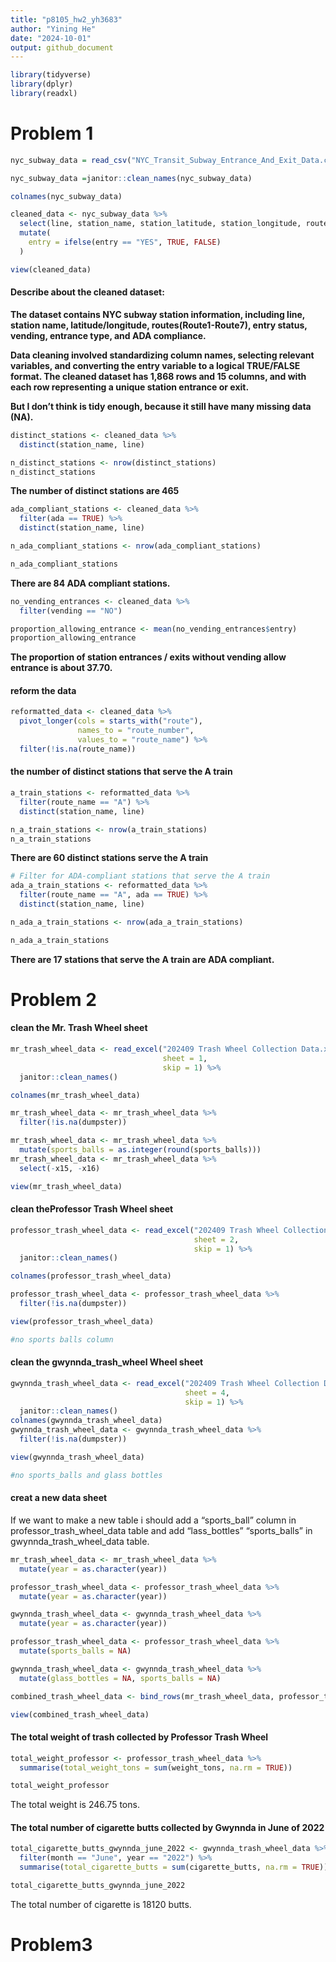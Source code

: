 ```yaml
---
title: "p8105_hw2_yh3683"
author: "Yining He"
date: "2024-10-01"
output: github_document
---
```


```r
library(tidyverse)
library(dplyr)
library(readxl)

```


# Problem 1
```r
nyc_subway_data = read_csv("NYC_Transit_Subway_Entrance_And_Exit_Data.csv")

nyc_subway_data =janitor::clean_names(nyc_subway_data)

colnames(nyc_subway_data)

cleaned_data <- nyc_subway_data %>%
  select(line, station_name, station_latitude, station_longitude, route1, route2, route3, route4, route5, route6, route7, entry, vending, entrance_type, ada) %>%
  mutate(
    entry = ifelse(entry == "YES", TRUE, FALSE)  
  )
```

```r
view(cleaned_data)
```
#### Describe about the cleaned dataset:
**The dataset contains NYC subway station information, including line, station name, latitude/longitude, routes(Route1-Route7), entry status, vending, entrance type, and ADA compliance.** 

**Data cleaning involved standardizing column names, selecting relevant variables, and converting the entry variable to a logical TRUE/FALSE format. The cleaned dataset has 1,868 rows and 15 columns, and with each row representing a unique station entrance or exit.**

**But I don't think is tidy enough, because it still have many missing data (NA).**

```r
distinct_stations <- cleaned_data %>% 
  distinct(station_name, line) 

n_distinct_stations <- nrow(distinct_stations)
n_distinct_stations

```
**The number of distinct stations are 465**

```r
ada_compliant_stations <- cleaned_data %>%
  filter(ada == TRUE) %>%
  distinct(station_name, line)

n_ada_compliant_stations <- nrow(ada_compliant_stations)

n_ada_compliant_stations
```
**There are 84 ADA compliant stations.**


```r
no_vending_entrances <- cleaned_data %>%
  filter(vending == "NO")

proportion_allowing_entrance <- mean(no_vending_entrances$entry)
proportion_allowing_entrance
```
**The proportion of station entrances / exits without vending allow entrance is about 37.70.**

#### reform the data
```r
reformatted_data <- cleaned_data %>%
  pivot_longer(cols = starts_with("route"), 
               names_to = "route_number", 
               values_to = "route_name") %>%
  filter(!is.na(route_name)) 

```

#### the number of distinct stations that serve the A train
```r
a_train_stations <- reformatted_data %>%
  filter(route_name == "A") %>%
  distinct(station_name, line)

n_a_train_stations <- nrow(a_train_stations)
n_a_train_stations

```
**There are 60 distinct stations serve the A train**


```r
# Filter for ADA-compliant stations that serve the A train
ada_a_train_stations <- reformatted_data %>%
  filter(route_name == "A", ada == TRUE) %>%
  distinct(station_name, line)

n_ada_a_train_stations <- nrow(ada_a_train_stations)

n_ada_a_train_stations

```
**There are 17 stations that serve the A train are ADA compliant.**

# Problem 2

#### clean the Mr. Trash Wheel sheet

```r

mr_trash_wheel_data <- read_excel("202409 Trash Wheel Collection Data.xlsx", 
                                  sheet = 1,   
                                  skip = 1) %>%  
  janitor::clean_names()  

colnames(mr_trash_wheel_data)

mr_trash_wheel_data <- mr_trash_wheel_data %>%
  filter(!is.na(dumpster))

mr_trash_wheel_data <- mr_trash_wheel_data %>%
  mutate(sports_balls = as.integer(round(sports_balls)))
mr_trash_wheel_data <- mr_trash_wheel_data %>%
  select(-x15, -x16)

view(mr_trash_wheel_data)
```


#### clean theProfessor Trash Wheel sheet
```r
professor_trash_wheel_data <- read_excel("202409 Trash Wheel Collection Data.xlsx", 
                                         sheet = 2,   
                                         skip = 1) %>%  
  janitor::clean_names()  

colnames(professor_trash_wheel_data)

professor_trash_wheel_data <- professor_trash_wheel_data %>%
  filter(!is.na(dumpster))

view(professor_trash_wheel_data)

#no sports balls column
```

#### clean the gwynnda_trash_wheel Wheel sheet

```r
gwynnda_trash_wheel_data <- read_excel("202409 Trash Wheel Collection Data.xlsx", 
                                       sheet = 4,   
                                       skip = 1) %>%  
  janitor::clean_names()  
colnames(gwynnda_trash_wheel_data)
gwynnda_trash_wheel_data <- gwynnda_trash_wheel_data %>%
  filter(!is.na(dumpster))

view(gwynnda_trash_wheel_data)

#no sports_balls and glass bottles
```
#### creat a new data sheet

If we want to make a new table i should add a "sports_ball" column in professor_trash_wheel_data table and add "lass_bottles" "sports_balls" in gwynnda_trash_wheel_data table.

```r
mr_trash_wheel_data <- mr_trash_wheel_data %>%
  mutate(year = as.character(year))

professor_trash_wheel_data <- professor_trash_wheel_data %>%
  mutate(year = as.character(year))

gwynnda_trash_wheel_data <- gwynnda_trash_wheel_data %>%
  mutate(year = as.character(year))

professor_trash_wheel_data <- professor_trash_wheel_data %>%
  mutate(sports_balls = NA)

gwynnda_trash_wheel_data <- gwynnda_trash_wheel_data %>%
  mutate(glass_bottles = NA, sports_balls = NA)

combined_trash_wheel_data <- bind_rows(mr_trash_wheel_data, professor_trash_wheel_data, gwynnda_trash_wheel_data)

view(combined_trash_wheel_data)

```


#### The total weight of trash collected by Professor Trash Wheel
```r
total_weight_professor <- professor_trash_wheel_data %>%
  summarise(total_weight_tons = sum(weight_tons, na.rm = TRUE))

total_weight_professor
```
The total weight is 246.75 tons.

#### The total number of cigarette butts collected by Gwynnda in June of 2022
```r
total_cigarette_butts_gwynnda_june_2022 <- gwynnda_trash_wheel_data %>%
  filter(month == "June", year == "2022") %>%
  summarise(total_cigarette_butts = sum(cigarette_butts, na.rm = TRUE))

total_cigarette_butts_gwynnda_june_2022

```
The total number of cigarette is 18120 butts.


# Problem3












